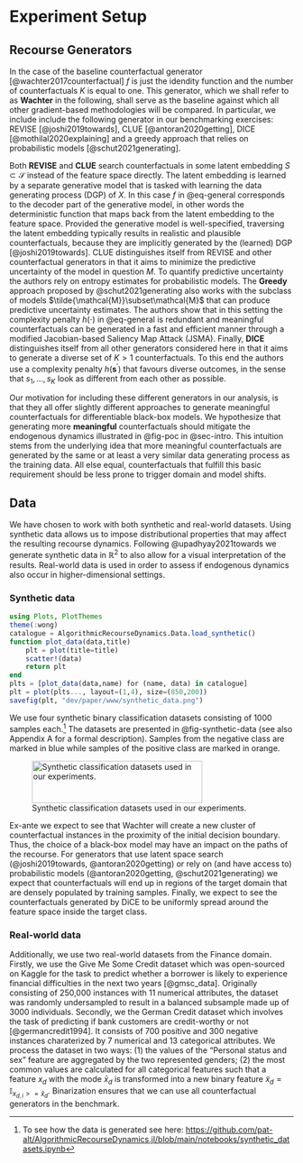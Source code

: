 # Experiment Setup {#sec-empirical}

## Recourse Generators {#sec-empirical-recourse}

In the case of the baseline counterfactual generator [@wachter2017counterfactual] $f$ is just the idendity function and the number of counterfactuals $K$ is equal to one. This generator, which we shall refer to as **Wachter** in the following, shall serve as the baseline against which all other gradient-based methodologies will be compared. In particular, we include include the following generator in our benchmarking exercises: REVISE [@joshi2019towards], CLUE [@antoran2020getting], DICE [@mothilal2020explaining] and a greedy approach that relies on probabilistic models [@schut2021generating]. 

Both **REVISE** and **CLUE** search counterfactuals in some latent embedding $S \subset \mathcal{S}$ instead of the feature space directly. The latent embedding is learned by a separate generative model that is tasked with learning the data generating process (DGP) of $X$. In this case $f$ in @eq-general corresponds to the decoder part of the generative model, in other words the deterministic function that maps back from the latent embedding to the feature space. Provided the generative model is well-specified, traversing the latent embedding typically results in realistic and plausible counterfactuals, because they are implicitly generated by the (learned) DGP [@joshi2019towards]. CLUE distinguishes itself from REVISE and other counterfactual generators in that it aims to minimize the predictive uncertainty of the model in question $M$. To quantify predictive uncertainty the authors rely on entropy estimates for probabilistic models. The **Greedy** approach proposed by @schut2021generating also works with the subclass of models $\tilde{\mathcal{M}}\subset\mathcal{M}$ that can produce predictive uncertainty estimates. The authors show that in this setting the complexity penalty $h(\cdot)$ in @eq-general is redundant and meaningful counterfactuals can be generated in a fast and efficient manner through a modified Jacobian-based Saliency Map Attack (JSMA). Finally, **DICE** distinguishes itself from all other generators considered here in that it aims to generate a diverse set of $K>1$ counterfactuals. To this end the authors use a complexity penalty $h(\mathbf{s}^\prime)$ that favours diverse outcomes, in the sense that $s_1, ... , s_K$ look as different from each other as possible. 

Our motivation for including these different generators in our analysis, is that they all offer slightly different approaches to generate meaningful counterfactuals for differentiable black-box models. We hypothesize that generating more **meaningful** counterfactuals should mitigate the endogenous dynamics illustrated in @fig-poc in @sec-intro. This intuition stems from the underlying idea that more meaningful counterfactuals are generated by the same or at least a very similar data generating process as the training data. All else equal, counterfactuals that fulfill this basic requirement should be less prone to trigger domain and model shifts. 

## Data {#sec-empirical-data}

We have chosen to work with both synthetic and real-world datasets. Using synthetic data allows us to impose distributional properties that may affect the resulting recourse dynamics. Following @upadhyay2021towards we generate synthetic data in $\mathbb{R}^2$ to also allow for a visual interpretation of the results. Real-world data is used in order to assess if endogenous dynamics also occur in higher-dimensional settings.

### Synthetic data

```julia
using Plots, PlotThemes
theme(:wong)
catalogue = AlgorithmicRecourseDynamics.Data.load_synthetic()
function plot_data(data,title)
    plt = plot(title=title)
    scatter!(data)
    return plt
end
plts = [plot_data(data,name) for (name, data) in catalogue]
plt = plot(plts..., layout=(1,4), size=(850,200))
savefig(plt, "dev/paper/www/synthetic_data.png")
```


We use four synthetic binary classification datasets consisting of 1000 samples each.^[To see how the data is generated see here: [https://github.com/pat-alt/AlgorithmicRecourseDynamics.jl/blob/main/notebooks/synthetic_datasets.ipynb](https://github.com/pat-alt/AlgorithmicRecourseDynamics.jl/blob/main/notebooks/synthetic_datasets.ipynb)] The datasets are presented in @fig-synthetic-data (see also Appendix A for a formal description). Samples from the negative class are marked in blue while samples of the positive class are marked in orange.

![Synthetic classification datasets used in our experiments.](www/synthetic_data.png){#fig-synthetic-data fig.pos="h" width="8cm" height="2cm"}

Ex-ante we expect to see that Wachter will create a new cluster of counterfactual instances in the proximity of the initial decision boundary. Thus, the choice of a black-box model may have an impact on the paths of the recourse. For generators that use latent space search (@joshi2019towards, @antoran2020getting) or rely on (and have access to) probabilistic models (@antoran2020getting, @schut2021generating) we expect that counterfactuals will end up in regions of the target domain that are densely populated by training samples. Finally, we expect to see the counterfactuals generated by DiCE to be uniformly spread around the feature space inside the target class. 

### Real-world data

Additionally, we use two real-world datasets from the Finance domain. Firstly, we use the Give Me Some Credit dataset which was open-sourced on Kaggle for the task to predict whether a borrower is likely to experience financial difficulties in the next two years [@gmsc_data]. Originally consisting of 250,000 instances with 11 numerical attributes, the dataset was randomly undersampled to result in a balanced subsample made up of 3000 individuals. Secondly, we the German Credit dataset which involves the task of predicting if bank customers are credit-worthy or not [@germancredit1994]. It consists of 700 positive and 300 negative instances charaterized by 7 numerical and 13 categorical attributes. We process the dataset in two ways: (1) the values of the "Personal status and sex" feature are aggregated by the two represented genders; (2) the most common values are calculated for all categorical features such that a feature $x_d$ with the mode $\bar{x}_d$ is transformed into a new binary feature $\tilde{x}_d=\mathbb{I}_{x_{d,i}>=\bar{x}_d}$. Binarization ensures that we can use all counterfactual generators in the benchmark.


